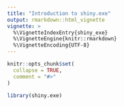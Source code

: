 ```yaml
---
title: "Introduction to shiny.exe"
output: rmarkdown::html_vignette
vignette: >
  %\VignetteIndexEntry{shiny_exe}
  %\VignetteEngine{knitr::rmarkdown}
  %\VignetteEncoding{UTF-8}
---
```


```r
knitr::opts_chunk$set(
  collapse = TRUE,
  comment = "#>"
)
```

```r
library(shiny.exe)
```
